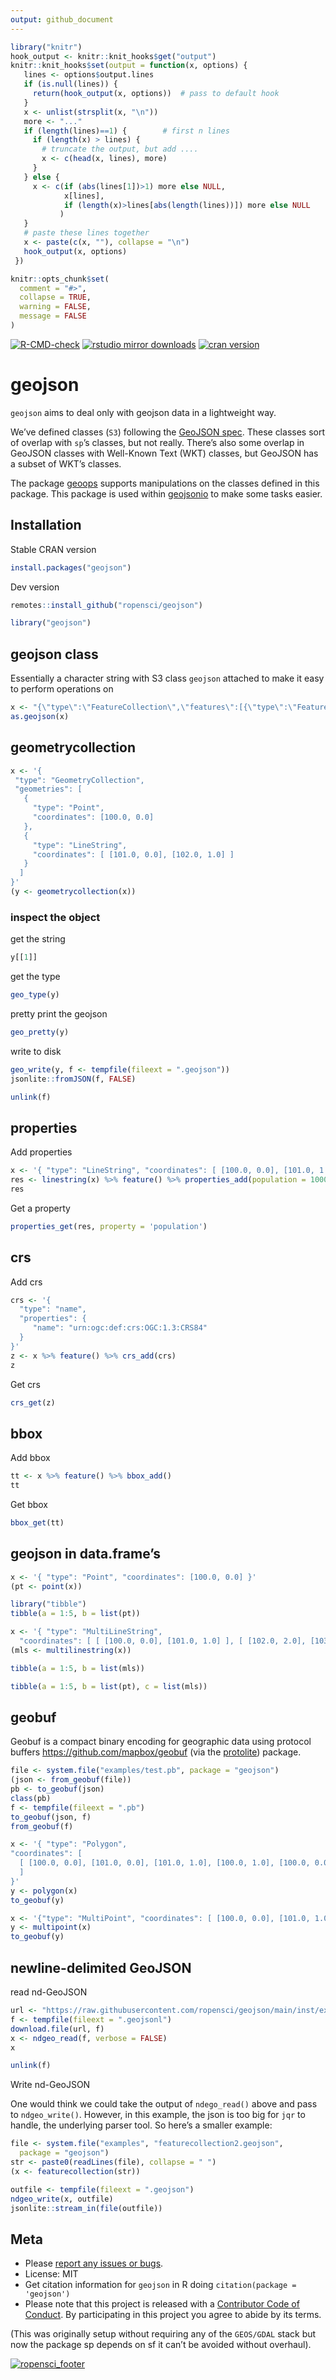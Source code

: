 ```yaml
---
output: github_document
---
```



```r
library("knitr")
hook_output <- knitr::knit_hooks$get("output")
knitr::knit_hooks$set(output = function(x, options) {
   lines <- options$output.lines
   if (is.null(lines)) {
     return(hook_output(x, options))  # pass to default hook
   }
   x <- unlist(strsplit(x, "\n"))
   more <- "..."
   if (length(lines)==1) {        # first n lines
     if (length(x) > lines) {
       # truncate the output, but add ....
       x <- c(head(x, lines), more)
     }
   } else {
     x <- c(if (abs(lines[1])>1) more else NULL,
            x[lines],
            if (length(x)>lines[abs(length(lines))]) more else NULL
           )
   }
   # paste these lines together
   x <- paste(c(x, ""), collapse = "\n")
   hook_output(x, options)
 })

knitr::opts_chunk$set(
  comment = "#>",
  collapse = TRUE,
  warning = FALSE,
  message = FALSE
)
```

<!-- badges: start -->
[![R-CMD-check](https://github.com/ropensci/geojson/actions/workflows/R-CMD-check.yaml/badge.svg)](https://github.com/ropensci/geojson/actions/workflows/R-CMD-check.yaml)
 [![rstudio mirror downloads](https://cranlogs.r-pkg.org/badges/geojson)](https://github.com/r-hub/cranlogs.app)
[![cran version](https://www.r-pkg.org/badges/version/geojson)](https://cran.r-project.org/package=geojson)
<!-- badges: end -->

# geojson


`geojson` aims to deal only with geojson data in a lightweight way. 


We've defined classes (`S3`) following the [GeoJSON spec][geojsonspec]. These
classes sort of overlap with `sp`'s classes, but not really. There's also some
overlap in GeoJSON classes with Well-Known Text (WKT) classes, but GeoJSON has a
subset of WKT's classes.

The package [geoops](https://github.com/sckott/geoops) supports manipulations on
the classes defined in this package. This package is used within
[geojsonio](https://github.com/ropensci/geojsonio) to make some tasks easier.

## Installation

Stable CRAN version

```r
install.packages("geojson")
```

Dev version

```r
remotes::install_github("ropensci/geojson")
```

```r
library("geojson")
```

## geojson class

Essentially a character string with S3 class `geojson` attached to make it
easy to perform operations on

```r
x <- "{\"type\":\"FeatureCollection\",\"features\":[{\"type\":\"Feature\",\"geometry\":{\"type\":\"Point\",\"coordinates\":[-99.74,32.45]},\"properties\":{}}]}"
as.geojson(x)
```

## geometrycollection

```r
x <- '{
 "type": "GeometryCollection",
 "geometries": [
   {
     "type": "Point",
     "coordinates": [100.0, 0.0]
   },
   {
     "type": "LineString",
     "coordinates": [ [101.0, 0.0], [102.0, 1.0] ]
   }
  ]
}'
(y <- geometrycollection(x))
```

### inspect the object

get the string

```r
y[[1]]
```

get the type

```r
geo_type(y)
```

pretty print the geojson

```r
geo_pretty(y)
```

write to disk

```r
geo_write(y, f <- tempfile(fileext = ".geojson"))
jsonlite::fromJSON(f, FALSE)
```

```r
unlink(f)
```

## properties

Add properties

```r
x <- '{ "type": "LineString", "coordinates": [ [100.0, 0.0], [101.0, 1.0] ]}'
res <- linestring(x) %>% feature() %>% properties_add(population = 1000)
res
```

Get a property

```r
properties_get(res, property = 'population')
```

## crs

Add crs

```r
crs <- '{
  "type": "name",
  "properties": {
     "name": "urn:ogc:def:crs:OGC:1.3:CRS84"
  }
}'
z <- x %>% feature() %>% crs_add(crs)
z
```

Get crs

```r
crs_get(z)
```

## bbox

Add bbox

```r
tt <- x %>% feature() %>% bbox_add()
tt
```

Get bbox

```r
bbox_get(tt)
```


## geojson in data.frame's

```r
x <- '{ "type": "Point", "coordinates": [100.0, 0.0] }'
(pt <- point(x))
```

```r
library("tibble")
tibble(a = 1:5, b = list(pt))
```

```r
x <- '{ "type": "MultiLineString",
  "coordinates": [ [ [100.0, 0.0], [101.0, 1.0] ], [ [102.0, 2.0], [103.0, 3.0] ] ] }'
(mls <- multilinestring(x))
```

```r
tibble(a = 1:5, b = list(mls))
```

```r
tibble(a = 1:5, b = list(pt), c = list(mls))
```

## geobuf

Geobuf is a compact binary encoding for geographic data
using protocol buffers <https://github.com/mapbox/geobuf> (via the [protolite][])
package.

```r
file <- system.file("examples/test.pb", package = "geojson")
(json <- from_geobuf(file))
pb <- to_geobuf(json)
class(pb)
f <- tempfile(fileext = ".pb")
to_geobuf(json, f)
from_geobuf(f)

x <- '{ "type": "Polygon",
"coordinates": [
  [ [100.0, 0.0], [101.0, 0.0], [101.0, 1.0], [100.0, 1.0], [100.0, 0.0] ]
  ]
}'
y <- polygon(x)
to_geobuf(y)

x <- '{"type": "MultiPoint", "coordinates": [ [100.0, 0.0], [101.0, 1.0] ] }'
y <- multipoint(x)
to_geobuf(y)
```

## newline-delimited GeoJSON

read nd-GeoJSON

```r
url <- "https://raw.githubusercontent.com/ropensci/geojson/main/inst/examples/ndgeojson1.json"
f <- tempfile(fileext = ".geojsonl")
download.file(url, f)
x <- ndgeo_read(f, verbose = FALSE)
x
```

```r
unlink(f)
```

Write nd-GeoJSON

One would think we could take the output of `ndego_read()` above
and pass to `ndgeo_write()`. However, in this example, the json is too big
for `jqr` to handle, the underlying parser tool. So here's a smaller 
example:


```r
file <- system.file("examples", "featurecollection2.geojson",
  package = "geojson")
str <- paste0(readLines(file), collapse = " ")
(x <- featurecollection(str))
```

```r
outfile <- tempfile(fileext = ".geojson")
ndgeo_write(x, outfile)
jsonlite::stream_in(file(outfile))
```

## Meta

* Please [report any issues or bugs](https://github.com/ropensci/geojson/issues).
* License: MIT
* Get citation information for `geojson` in R doing `citation(package = 'geojson')`
* Please note that this project is released with a [Contributor Code of Conduct][coc].
By participating in this project you agree to abide by its terms.

(This was originally setup without requiring any of the
`GEOS/GDAL` stack but now the package sp depends on sf it can't be avoided without overhaul).

[![ropensci_footer](https://ropensci.org/public_images/github_footer.png)](https://ropensci.org)


[geojsonspec]: https://datatracker.ietf.org/doc/html/rfc7946
[jqr]: https://github.com/ropensci/jqr
[jq]: https://github.com/stedolan/jq
[protolite]: https://github.com/jeroen/protolite
[coc]: https://github.com/ropensci/geojson/blob/main/CODE_OF_CONDUCT.md
